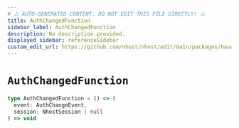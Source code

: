 ```yaml
---
# ⚠️ AUTO-GENERATED CONTENT. DO NOT EDIT THIS FILE DIRECTLY! ⚠️
title: AuthChangedFunction
sidebar_label: AuthChangedFunction
description: No description provided.
displayed_sidebar: referenceSidebar
custom_edit_url: https://github.com/nhost/nhost/edit/main/packages/hasura-auth-js/src/utils/types.ts#L108
---
```


# `AuthChangedFunction`

```ts
type AuthChangedFunction = () => (
  event: AuthChangeEvent,
  session: NhostSession | null
) => void
```
